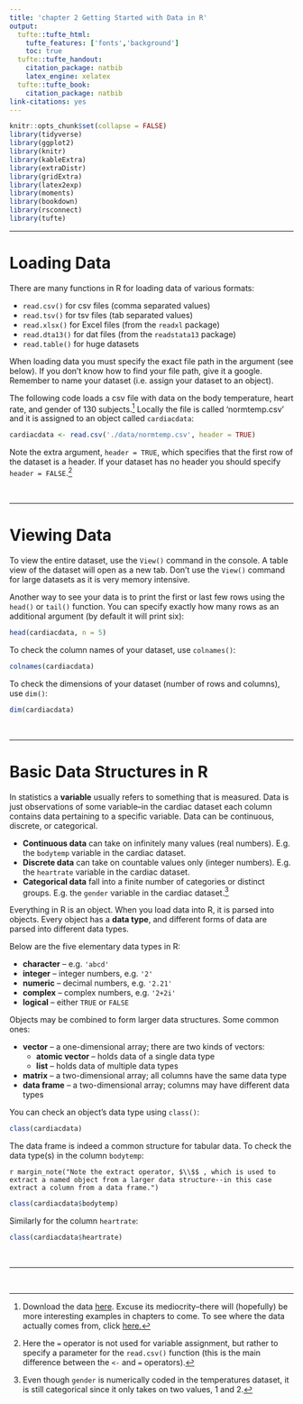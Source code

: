 ```yaml
---
title: 'chapter 2 Getting Started with Data in R'
output:
  tufte::tufte_html:
    tufte_features: ['fonts','background']
    toc: true
  tufte::tufte_handout:
    citation_package: natbib
    latex_engine: xelatex
  tufte::tufte_book:
    citation_package: natbib
link-citations: yes
---
```


```r
knitr::opts_chunk$set(collapse = FALSE)
library(tidyverse)
library(ggplot2)
library(knitr)
library(kableExtra)
library(extraDistr)
library(gridExtra)
library(latex2exp)
library(moments)
library(bookdown)
library(rsconnect)
library(tufte)
```

\newcommand{\E}{\text{E}}
\newcommand{\Var}{\text{Var}}
\newcommand{\SD}{\text{SD}}
\newcommand{\SE}{\text{SE}}
\newcommand{\Cov}{\text{Cov}}
\newcommand{\Cor}{\text{Cor}}
\renewcommand{\P}{\text{P}}
\newcommand{\pd}[2]{\frac{\partial #1}{\partial #2}}
\newcommand{\sumin}{\sum_i^n}
\newcommand{\Bias}{\text{Bias}}

--- 

# Loading Data

There are many functions in R for loading data of various formats: 

* `read.csv()` for csv files (comma separated values) 
* `read.tsv()` for tsv files (tab separated values) 
* `read.xlsx()` for Excel files (from the `readxl` package)
* `read.dta13()` for dat files (from the `readstata13` package)
* `read.table()` for huge datasets

When loading data you must specify the exact file path in the argument (see below). If you don't know how to find your file path, give it a google. Remember to name your dataset (i.e. assign your dataset to an object). 

The following code loads a csv file with data on the body temperature, heart rate, and gender of 130 subjects.^[Download the data <a href="base64 data" download="./data/normtemp.csv">here</a>. Excuse its mediocrity--there will (hopefully) be more interesting examples in chapters to come. To see where the data actually comes from, click <a href="https://www.ncbi.nlm.nih.gov/pubmed/1302471">here.</a>] Locally the file is called 'normtemp.csv' and it is assigned to an object called `cardiacdata`:  

```r
cardiacdata <- read.csv('./data/normtemp.csv', header = TRUE)
```

Note the extra argument, `header = TRUE`, which specifies that the first row of the dataset is a header. If your dataset has no header you should specify `header = FALSE`.^[Here the `=` operator is not used for variable assignment, but rather to specify a parameter for the `read.csv()` function (this is the main difference between the `<-` and `=` operators).]  



\ 

---

# Viewing Data 

To view the entire dataset, use the `View()` command in the console. A table view of the dataset will open as a new tab. Don't use the `View()` command for large datasets as it is very memory intensive.  

Another way to see your data is to print the first or last few rows using the `head()` or `tail()` function. You can specify exactly how many rows as an additional argument (by default it will print six):  

```r
head(cardiacdata, n = 5)
```

To check the column names of your dataset, use `colnames()`:

```r
colnames(cardiacdata)
```

To check the dimensions of your dataset (number of rows and columns), use `dim()`:

```r
dim(cardiacdata)
```



\ 

--- 

# Basic Data Structures in R

In statistics a **variable** usually refers to something that is measured. Data is just observations of some variable--in the cardiac dataset each column contains data pertaining to a specific variable. Data can be continuous, discrete, or categorical.   

- **Continuous data** can take on infinitely many values (real numbers). E.g. the `bodytemp` variable in the cardiac dataset. 
- **Discrete data** can take on countable values only (integer numbers). E.g. the `heartrate` variable in the cardiac dataset. 
- **Categorical data** fall into a finite number of categories or distinct groups. E.g. the `gender` variable in the cardiac dataset.^[Even though `gender` is numerically coded in the temperatures dataset, it is still categorical since it only takes on two values, 1 and 2.]  

Everything in R is an object. When you load data into R, it is parsed into objects. Every object has a **data type**, and different forms of data are parsed into different data types.  

Below are the five elementary data types in R: 

* __character__ -- e.g. `'abcd'`
* __integer__ -- integer numbers, e.g. `'2'`
* __numeric__ -- decimal numbers, e.g. `'2.21'` 
* __complex__ -- complex numbers, e.g. `'2+2i'`
* __logical__ -- either `TRUE` or `FALSE`  

Objects may be combined to form larger data structures. Some common ones:  

* __vector__ -- a one-dimensional array; there are two kinds of vectors:
    + __atomic vector__ -- holds data of a single data type
    + __list__ -- holds data of multiple data types
* __matrix__ -- a two-dimensional array; all columns have the same data type
* __data frame__ -- a two-dimensional array; columns may have different data types  

You can check an object's data type using `class()`:

```r
class(cardiacdata)
```

The data frame is indeed a common structure for tabular data. To check the data type(s) in the column `bodytemp`:

`r margin_note("Note the extract operator, $\\$$ , which is used to extract a named object from a larger data structure--in this case extract a column from a data frame.")`

```r
class(cardiacdata$bodytemp)
```

Similarly for the column `heartrate`:

```r
class(cardiacdata$heartrate)
```



\ 

---

\ 


